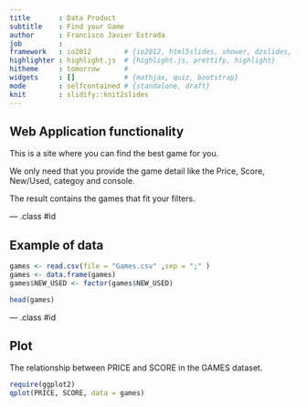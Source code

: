 ```yaml
---
title       : Data Product
subtitle    : Find your Game
author      : Francisco Javier Estrada
job         : 
framework   : io2012        # {io2012, html5slides, shower, dzslides, ...}
highlighter : highlight.js  # {highlight.js, prettify, highlight}
hitheme     : tomorrow      # 
widgets     : []            # {mathjax, quiz, bootstrap}
mode        : selfcontained # {standalone, draft}
knit        : slidify::knit2slides
---
```


## Web Application functionality


This is a site where you can find the best game for you.

We only need that you provide the game detail like the Price, Score, New/Used, categoy and console.

The result contains the games that fit your filters.

--- .class #id 

## Example of data

```r
games <- read.csv(file = "Games.csv" ,sep = ";" )
games <- data.frame(games)
games$NEW_USED <- factor(games$NEW_USED)
```

```r
head(games)
```

--- .class #id 

## Plot

The relationship between PRICE and SCORE in the GAMES dataset.

```r
require(ggplot2)
qplot(PRICE, SCORE, data = games)

```